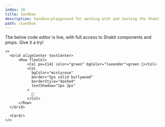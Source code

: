 ```yaml
---
index: 10
title: Sandbox
description: Sandbox/playground for working with and testing the Shakti library.
path: /sandbox
---
```


The below code editor is live, with full access to Shakti components and props. Give it a try!

```tsx live=true
<>
  <Grid alignCenter textCenter>
      <Row flexCol>
          <Col px={14} color="green" bgColor="lavender">green 🌲</Col>
          <Col
            bgColor="mistyrose"
            border="5px solid burlywood"
            borderStyle="dashed"
            textShadow="2px 2px"
          >
            🍄
          </Col>
      </Row>
  </Grid>

  <Card/>
</>
```